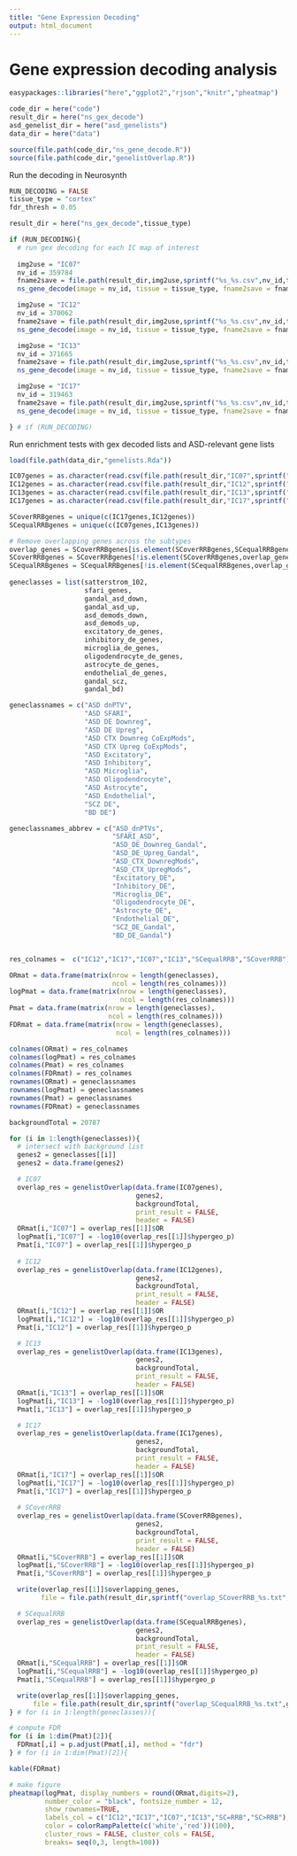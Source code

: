 ```yaml
---
title: "Gene Expression Decoding"
output: html_document
---
```


# Gene expression decoding analysis

```r
easypackages::libraries("here","ggplot2","rjson","knitr","pheatmap")

code_dir = here("code")
result_dir = here("ns_gex_decode")
asd_genelist_dir = here("asd_genelists")
data_dir = here("data")

source(file.path(code_dir,"ns_gene_decode.R"))
source(file.path(code_dir,"genelistOverlap.R"))
```

Run the decoding in Neurosynth

```r
RUN_DECODING = FALSE
tissue_type = "cortex"
fdr_thresh = 0.05

result_dir = here("ns_gex_decode",tissue_type)

if (RUN_DECODING){
  # run gex decoding for each IC map of interest
  
  img2use = "IC07"
  nv_id = 359784
  fname2save = file.path(result_dir,img2use,sprintf("%s_%s.csv",nv_id,tissue_type))
  ns_gene_decode(image = nv_id, tissue = tissue_type, fname2save = fname2save, fdr_thresh = fdr_thresh)

  img2use = "IC12"
  nv_id = 370062
  fname2save = file.path(result_dir,img2use,sprintf("%s_%s.csv",nv_id,tissue_type))
  ns_gene_decode(image = nv_id, tissue = tissue_type, fname2save = fname2save, fdr_thresh = fdr_thresh)

  img2use = "IC13"
  nv_id = 371665
  fname2save = file.path(result_dir,img2use,sprintf("%s_%s.csv",nv_id,tissue_type))
  ns_gene_decode(image = nv_id, tissue = tissue_type, fname2save = fname2save, fdr_thresh = fdr_thresh)

  img2use = "IC17"
  nv_id = 319463
  fname2save = file.path(result_dir,img2use,sprintf("%s_%s.csv",nv_id,tissue_type))
  ns_gene_decode(image = nv_id, tissue = tissue_type, fname2save = fname2save, fdr_thresh = fdr_thresh)

} # if (RUN_DECODING)
```

Run enrichment tests with gex decoded lists and ASD-relevant gene lists

```r
load(file.path(data_dir,"genelists.Rda"))

IC07genes = as.character(read.csv(file.path(result_dir,"IC07",sprintf("359784_%s_pos_t_fdr0.05.csv",tissue_type)))$symbol)
IC12genes = as.character(read.csv(file.path(result_dir,"IC12",sprintf("370062_%s_pos_t_fdr0.05.csv",tissue_type)))$symbol)
IC13genes = as.character(read.csv(file.path(result_dir,"IC13",sprintf("371665_%s_pos_t_fdr0.05.csv",tissue_type)))$symbol)
IC17genes = as.character(read.csv(file.path(result_dir,"IC17",sprintf("319463_%s_pos_t_fdr0.05.csv",tissue_type)))$symbol)

SCoverRRBgenes = unique(c(IC17genes,IC12genes))
SCequalRRBgenes = unique(c(IC07genes,IC13genes))

# Remove overlapping genes across the subtypes
overlap_genes = SCoverRRBgenes[is.element(SCoverRRBgenes,SCequalRRBgenes)]
SCoverRRBgenes = SCoverRRBgenes[!is.element(SCoverRRBgenes,overlap_genes)]
SCequalRRBgenes = SCequalRRBgenes[!is.element(SCequalRRBgenes,overlap_genes)]
  
geneclasses = list(satterstrom_102,
                   sfari_genes,
                   gandal_asd_down,
                   gandal_asd_up,
                   asd_demods_down,
                   asd_demods_up,
                   excitatory_de_genes,
                   inhibitory_de_genes,
                   microglia_de_genes,
                   oligodendrocyte_de_genes,
                   astrocyte_de_genes,
                   endothelial_de_genes,
                   gandal_scz,
                   gandal_bd)

geneclassnames = c("ASD dnPTV",
                   "ASD SFARI",
                   "ASD DE Downreg",
                   "ASD DE Upreg",
                   "ASD CTX Downreg CoExpMods",
                   "ASD CTX Upreg CoExpMods",
                   "ASD Excitatory",
                   "ASD Inhibitory",
                   "ASD Microglia",
                   "ASD Oligodendrocyte",
                   "ASD Astrocyte",
                   "ASD Endothelial",
                   "SCZ DE",
                   "BD DE")

geneclassnames_abbrev = c("ASD_dnPTVs",
                          "SFARI_ASD",
                          "ASD_DE_Downreg_Gandal",
                          "ASD_DE_Upreg_Gandal",
                          "ASD_CTX_DownregMods",
                          "ASD_CTX_UpregMods",
                          "Excitatory_DE",
                          "Inhibitory_DE",
                          "Microglia_DE",
                          "Oligodendrocyte_DE",
                          "Astrocyte_DE",
                          "Endothelial_DE",
                          "SCZ_DE_Gandal",
                          "BD_DE_Gandal")


res_colnames =  c("IC12","IC17","IC07","IC13","SCequalRRB","SCoverRRB")

ORmat = data.frame(matrix(nrow = length(geneclasses), 
                          ncol = length(res_colnames)))
logPmat = data.frame(matrix(nrow = length(geneclasses), 
                            ncol = length(res_colnames)))
Pmat = data.frame(matrix(nrow = length(geneclasses), 
                         ncol = length(res_colnames)))
FDRmat = data.frame(matrix(nrow = length(geneclasses), 
                           ncol = length(res_colnames)))

colnames(ORmat) = res_colnames
colnames(logPmat) = res_colnames
colnames(Pmat) = res_colnames
colnames(FDRmat) = res_colnames
rownames(ORmat) = geneclassnames
rownames(logPmat) = geneclassnames
rownames(Pmat) = geneclassnames
rownames(FDRmat) = geneclassnames

backgroundTotal = 20787

for (i in 1:length(geneclasses)){
  # intersect with background list
  genes2 = geneclasses[[i]]
  genes2 = data.frame(genes2)

  # IC07
  overlap_res = genelistOverlap(data.frame(IC07genes),
                                genes2,
                                backgroundTotal,
                                print_result = FALSE,
                                header = FALSE)
  ORmat[i,"IC07"] = overlap_res[[1]]$OR
  logPmat[i,"IC07"] = -log10(overlap_res[[1]]$hypergeo_p)
  Pmat[i,"IC07"] = overlap_res[[1]]$hypergeo_p
  
  # IC12
  overlap_res = genelistOverlap(data.frame(IC12genes),
                                genes2,
                                backgroundTotal,
                                print_result = FALSE,
                                header = FALSE)
  ORmat[i,"IC12"] = overlap_res[[1]]$OR
  logPmat[i,"IC12"] = -log10(overlap_res[[1]]$hypergeo_p)
  Pmat[i,"IC12"] = overlap_res[[1]]$hypergeo_p

  # IC13
  overlap_res = genelistOverlap(data.frame(IC13genes),
                                genes2,
                                backgroundTotal,
                                print_result = FALSE,
                                header = FALSE)
  ORmat[i,"IC13"] = overlap_res[[1]]$OR
  logPmat[i,"IC13"] = -log10(overlap_res[[1]]$hypergeo_p)
  Pmat[i,"IC13"] = overlap_res[[1]]$hypergeo_p

  # IC17
  overlap_res = genelistOverlap(data.frame(IC17genes),
                                genes2,
                                backgroundTotal,
                                print_result = FALSE,
                                header = FALSE)
  ORmat[i,"IC17"] = overlap_res[[1]]$OR
  logPmat[i,"IC17"] = -log10(overlap_res[[1]]$hypergeo_p)
  Pmat[i,"IC17"] = overlap_res[[1]]$hypergeo_p
  
  # SCoverRRB
  overlap_res = genelistOverlap(data.frame(SCoverRRBgenes),
                                genes2,
                                backgroundTotal,
                                print_result = FALSE,
                                header = FALSE)
  ORmat[i,"SCoverRRB"] = overlap_res[[1]]$OR
  logPmat[i,"SCoverRRB"] = -log10(overlap_res[[1]]$hypergeo_p)
  Pmat[i,"SCoverRRB"] = overlap_res[[1]]$hypergeo_p

  write(overlap_res[[1]]$overlapping_genes,
        file = file.path(result_dir,sprintf("overlap_SCoverRRB_%s.txt",geneclassnames_abbrev[i])))

  # SCequalRRB
  overlap_res = genelistOverlap(data.frame(SCequalRRBgenes),
                                genes2,
                                backgroundTotal,
                                print_result = FALSE,
                                header = FALSE)
  ORmat[i,"SCequalRRB"] = overlap_res[[1]]$OR
  logPmat[i,"SCequalRRB"] = -log10(overlap_res[[1]]$hypergeo_p)
  Pmat[i,"SCequalRRB"] = overlap_res[[1]]$hypergeo_p

  write(overlap_res[[1]]$overlapping_genes,
      file = file.path(result_dir,sprintf("overlap_SCequalRRB_%s.txt",geneclassnames_abbrev[i])))
} # for (i in 1:length(geneclasses)){

# compute FDR
for (i in 1:dim(Pmat)[2]){
  FDRmat[,i] = p.adjust(Pmat[,i], method = "fdr")
} # for (i in 1:dim(Pmat)[2]){

kable(FDRmat)

# make figure
pheatmap(logPmat, display_numbers = round(ORmat,digits=2), 
         number_color = "black", fontsize_number = 12,
         show_rownames=TRUE,
         labels_col = c("IC12","IC17","IC07","IC13","SC=RRB","SC>RRB"),
         color = colorRampPalette(c('white','red'))(100),
         cluster_rows = FALSE, cluster_cols = FALSE,
         breaks= seq(0,3, length=100))

```
